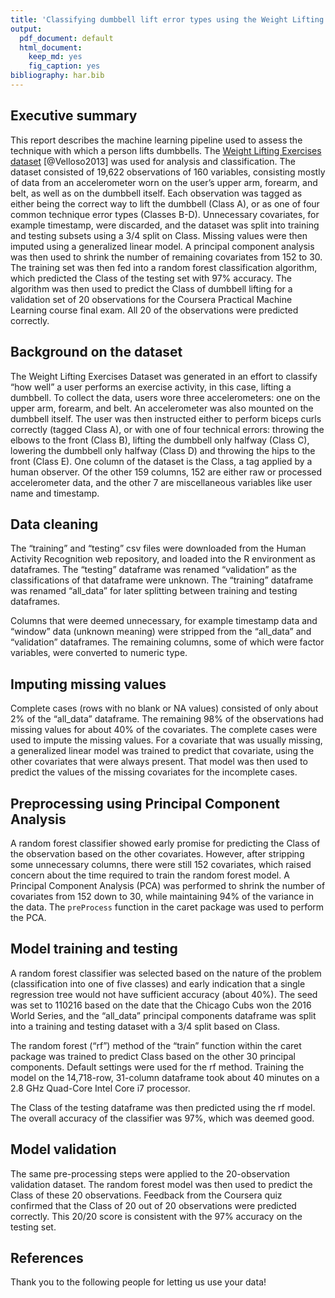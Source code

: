 ```yaml
---
title: 'Classifying dumbbell lift error types using the Weight Lifting Exercises dataset'
output:
  pdf_document: default
  html_document:
    keep_md: yes
    fig_caption: yes
bibliography: har.bib
---
```


## Executive summary

This report describes the machine learning pipeline used to assess the technique with which a person lifts dumbbells. The [Weight Lifting Exercises dataset](http://web.archive.org/web/20161224072740/http:/groupware.les.inf.puc-rio.br/har) [@Velloso2013] was used for analysis and classification. The dataset consisted of 19,622 observations of 160 variables, consisting mostly of data from an accelerometer worn on the user's upper arm, forearm, and belt, as well as on the dumbbell itself. Each observation was tagged as either being the correct way to lift the dumbbell (Class A), or as one of four common technique error types (Classes B-D). Unnecessary covariates, for example timestamp, were discarded, and the dataset was split into training and testing subsets using a 3/4 split on Class. Missing values were then imputed using a generalized linear model. A principal component analysis was then used to shrink the number of remaining covariates from 152 to 30. The training set was then fed into a random forest classification algorithm, which predicted the Class of the testing set with 97% accuracy. The algorithm was then used to predict the Class of dumbbell lifting for a validation set of 20 observations for the Coursera Practical Machine Learning course final exam. All 20 of the observations were predicted correctly.

## Background on the dataset

The Weight Lifting Exercises Dataset was generated in an effort to classify "how well" a user performs an exercise activity, in this case, lifting a dumbbell. To collect the data, users wore three accelerometers: one on the upper arm, forearm, and belt. An accelerometer was also mounted on the dumbbell itself. The user was then instructed either to perform biceps curls correctly (tagged Class A), or with one of four technical errors: throwing the elbows to the front (Class B), lifting the dumbbell only halfway (Class C), lowering the dumbbell only halfway (Class D) and throwing the hips to the front (Class E). One column of the dataset is the Class, a tag applied by a human observer. Of the other 159 columns, 152 are either raw or processed accelerometer data, and the other 7 are miscellaneous variables like user name and timestamp.

## Data cleaning

The "training" and "testing" csv files were downloaded from the Human Activity Recognition web repository, and loaded into the R environment as dataframes. The "testing" dataframe was renamed "validation" as the classifications of that dataframe were unknown. The "training" dataframe was renamed "all_data" for later splitting between training and testing dataframes.

Columns that were deemed unnecessary, for example timestamp data and "window" data (unknown meaning) were stripped from the "all_data" and "validation" dataframes. The remaining columns, some of which were factor variables, were converted to numeric type.

## Imputing missing values

Complete cases (rows with no blank or NA values) consisted of only about 2% of the "all_data" dataframe. The remaining 98% of the observations had missing values for about 40% of the covariates. The complete cases were used to impute the missing values. For a covariate that was usually missing, a generalized linear model was trained to predict that covariate, using the other covariates that were always present. That model was then used to predict the values of the missing covariates for the incomplete cases.

## Preprocessing using Principal Component Analysis

A random forest classifier showed early promise for predicting the Class of the observation based on the other covariates. However, after stripping some unnecessary columns, there were still 152 covariates, which raised concern about the time required to train the random forest model. A Principal Component Analysis (PCA) was performed to shrink the number of covariates from 152 down to 30, while maintaining 94% of the variance in the data. The `preProcess` function in the caret package was used to perform the PCA.

## Model training and testing

A random forest classifier was selected based on the nature of the problem (classification into one of five classes) and early indication that a single regression tree would not have sufficient accuracy (about 40%). The seed was set to 110216 based on the date that the Chicago Cubs won the 2016 World Series, and the "all_data" principal components dataframe was split into a training and testing dataset with a 3/4 split based on Class.

The random forest ("rf") method of the "train" function within the caret package was trained to predict Class based on the other 30 principal components. Default settings were used for the rf method. Training the model on the 14,718-row, 31-column dataframe took about 40 minutes on a 2.8 GHz Quad-Core Intel Core i7 processor.

The Class of the testing dataframe was then predicted using the rf model. The overall accuracy of the classifier was 97%, which was deemed good.

## Model validation

The same pre-processing steps were applied to the 20-observation validation dataset. The random forest model was then used to predict the Class of these 20 observations. Feedback from the Coursera quiz confirmed that the Class of 20 out of 20 observations were predicted correctly. This 20/20 score is consistent with the 97% accuracy on the testing set.

## References

Thank you to the following people for letting us use your data!